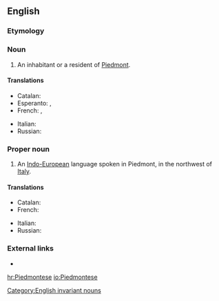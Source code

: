 ==English==
{{wikipedia}}

===Etymology===
{{suffix|Piedmont|ese}}

===Noun===
{{en-noun|Piedmontese}}

# An inhabitant or a resident of [[Piedmont]].

====Translations====
{{trans-top|inhabitant}}
* Catalan: {{t-|ca|piemontès|m}}
* Esperanto: {{t-|eo|piemontano}} {{qualifier|man or woman}}, {{t-|eo|piemontanino}} {{qualifier|woman}}
* French: {{t+|fr|Piémontais|m}}, {{t+|fr|Piémontaise|f}}
{{trans-mid}}
* Italian: {{t+|it|piemontese|m|f}}
* Russian: {{t+|ru|пьемонтец|m}}
{{trans-bottom}}

===Proper noun===
{{en-proper noun}}

# An [[Indo-European]] language spoken in Piedmont, in the northwest of [[Italy]].

====Translations====
{{trans-top|language}}
* Catalan: {{t-|ca|piemontès|m}}
* French: {{t+|fr|piémontais|m}}
{{trans-mid}}
* Italian: {{t+|it|piemontese|m}}
* Russian: {{t+|ru|пьемонтский}}
{{trans-bottom}}

===External links===
* {{ethnologue|code=pms}}

[[Category:English invariant nouns]]

[[hr:Piedmontese]]
[[io:Piedmontese]]